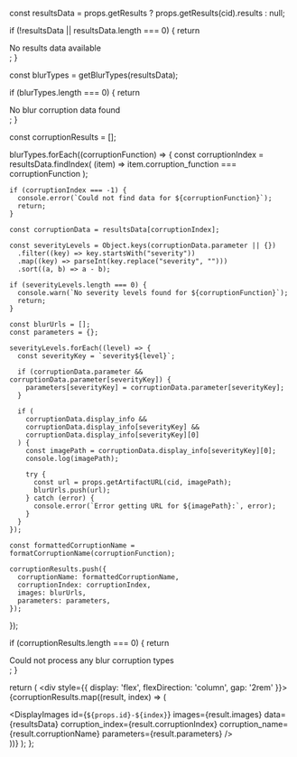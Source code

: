 

  const resultsData = props.getResults ? props.getResults(cid).results : null;

  if (!resultsData || resultsData.length === 0) {
    return <div>No results data available</div>;
  }

  const blurTypes = getBlurTypes(resultsData);

  if (blurTypes.length === 0) {
    return <div>No blur corruption data found</div>;
  }

  const corruptionResults = [];

  blurTypes.forEach((corruptionFunction) => {
    const corruptionIndex = resultsData.findIndex(
      (item) => item.corruption_function === corruptionFunction
    );

    if (corruptionIndex === -1) {
      console.error(`Could not find data for ${corruptionFunction}`);
      return;
    }

    const corruptionData = resultsData[corruptionIndex];

    const severityLevels = Object.keys(corruptionData.parameter || {})
      .filter((key) => key.startsWith("severity"))
      .map((key) => parseInt(key.replace("severity", "")))
      .sort((a, b) => a - b);

    if (severityLevels.length === 0) {
      console.warn(`No severity levels found for ${corruptionFunction}`);
      return;
    }

    const blurUrls = [];
    const parameters = {};

    severityLevels.forEach((level) => {
      const severityKey = `severity${level}`;

      if (corruptionData.parameter && corruptionData.parameter[severityKey]) {
        parameters[severityKey] = corruptionData.parameter[severityKey];
      }

      if (
        corruptionData.display_info &&
        corruptionData.display_info[severityKey] &&
        corruptionData.display_info[severityKey][0]
      ) {
        const imagePath = corruptionData.display_info[severityKey][0];
        console.log(imagePath);

        try {
          const url = props.getArtifactURL(cid, imagePath);
          blurUrls.push(url);
        } catch (error) {
          console.error(`Error getting URL for ${imagePath}:`, error);
        }
      }
    });

    const formattedCorruptionName = formatCorruptionName(corruptionFunction);

    corruptionResults.push({
      corruptionName: formattedCorruptionName,
      corruptionIndex: corruptionIndex,
      images: blurUrls,
      parameters: parameters,
    });
  });

  if (corruptionResults.length === 0) {
    return <div>Could not process any blur corruption types</div>;
  }

  return (
    <div style={{ display: 'flex', flexDirection: 'column', gap: '2rem' }}>
      {corruptionResults.map((result, index) => (
        <div key={index}>
          <DisplayImages
            id={`${props.id}-${index}`}
            images={result.images}
            data={resultsData}
            corruption_index={result.corruptionIndex}
            corruption_name={result.corruptionName}
            parameters={result.parameters}
          />
        </div>
      ))}
    </div>
  );
};


<BlurSamples props={props} />
